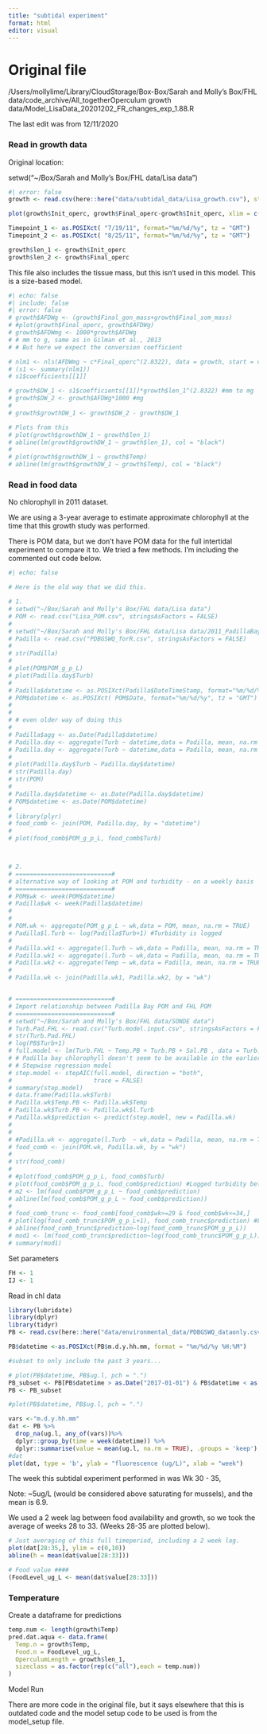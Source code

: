 ```yaml
---
title: "subtidal experiment"
format: html
editor: visual
---
```


# Original file

/Users/mollylime/Library/CloudStorage/Box-Box/Sarah and Molly's Box/FHL data/code_archive/All_togetherOperculum growth data/Model_LisaData_20201202_FR_changes_exp_1.88.R

The last edit was from 12/11/2020

### Read in growth data

Original location:

setwd("\~/Box/Sarah and Molly's Box/FHL data/Lisa data")

```r
#| error: false
growth <- read.csv(here::here("data/subtidal_data/Lisa_growth.csv"), stringsAsFactors = FALSE)

plot(growth$Init_operc, growth$Final_operc-growth$Init_operc, xlim = c(0,2), ylim = c(0,2.5))

Timepoint_1 <- as.POSIXct( "7/19/11", format="%m/%d/%y", tz = "GMT")
Timepoint_2 <- as.POSIXct( "8/25/11", format="%m/%d/%y", tz = "GMT")

growth$len_1 <- growth$Init_operc
growth$len_2 <- growth$Final_operc
```

This file also includes the tissue mass, but this isn't used in this model. This is a size-based model.

```r
#| echo: false
#| include: false
#| error: false
# growth$AFDWg <- (growth$Final_gon_mass+growth$Final_som_mass)
# #plot(growth$Final_operc, growth$AFDWg)
# growth$AFDWmg <- 1000*growth$AFDWg
# # mm to g, same as in Gilman et al., 2013
# # But here we expect the conversion coefficient

# nlm1 <- nls(AFDWmg ~ c*Final_operc^(2.8322), data = growth, start = c(c = .2)) #Note that this exponent is in relation to g not mg. 
# (s1 <- summary(nlm1))
# s1$coefficients[[1]]

# growth$DW_1 <- s1$coefficients[[1]]*growth$len_1^(2.8322) #mm to mg
# growth$DW_2 <- growth$AFDWg*1000 #mg
# 
# growth$growthDW_1 <- growth$DW_2 - growth$DW_1

# Plots from this
# plot(growth$growthDW_1 ~ growth$len_1)
# abline(lm(growth$growthDW_1 ~ growth$len_1), col = "black")
# 
# plot(growth$growthDW_1 ~ growth$Temp)
# abline(lm(growth$growthDW_1 ~ growth$Temp), col = "black")
```

### Read in food data

No chlorophyll in 2011 dataset.

We are using a 3-year average to estimate approximate chlorophyll at the time that this growth study was performed.

There is POM data, but we don't have POM data for the full intertidal experiment to compare it to. We tried a few methods. I'm including the commented out code below.

```r
#| echo: false

# Here is the old way that we did this. 

# 1. 
# setwd("~/Box/Sarah and Molly's Box/FHL data/Lisa data")
# POM <- read.csv("Lisa_POM.csv", stringsAsFactors = FALSE)
# 
# setwd("~/Box/Sarah and Molly's Box/FHL data/Lisa data/2011_PadillaBay")
# Padilla <- read.csv("PDBGSWQ_forR.csv", stringsAsFactors = FALSE)
# 
# str(Padilla)
# 
# plot(POM$POM_g_p_L)
# plot(Padilla.day$Turb)
# 
# Padilla$datetime <- as.POSIXct(Padilla$DateTimeStamp, format="%m/%d/%y %H:%M", tz = "America/Los_Angeles")
# POM$datetime <- as.POSIXct( POM$Date, format="%m/%d/%y", tz = "GMT")
# 
# 
# # even older way of doing this
# 
# Padilla$agg <- as.Date(Padilla$datetime)
# Padilla.day <- aggregate(Turb ~ datetime,data = Padilla, mean, na.rm = TRUE)
# Padilla.day <- aggregate(Turb ~ datetime,data = Padilla, mean, na.rm = TRUE)
# 
# plot(Padilla.day$Turb ~ Padilla.day$datetime)
# str(Padilla.day)
# str(POM)
# 
# Padilla.day$datetime <- as.Date(Padilla.day$datetime)
# POM$datetime <- as.Date(POM$datetime)
# 
# library(plyr)
# food_comb <- join(POM, Padilla.day, by = "datetime")
# 
# plot(food_comb$POM_g_p_L, food_comb$Turb)



# 2. 
# ===========================#
# alternative way of looking at POM and turbidity - on a weekly basis
# ===========================#
# POM$wk <- week(POM$datetime)
# Padilla$wk <- week(Padilla$datetime)
# 
# 
# POM.wk <- aggregate(POM_g_p_L ~ wk,data = POM, mean, na.rm = TRUE)
# Padilla$l.Turb <- log(Padilla$Turb+1) #Turbidity is logged
# 
# Padilla.wk1 <- aggregate(l.Turb ~ wk,data = Padilla, mean, na.rm = TRUE)
# Padilla.wk1 <- aggregate(l.Turb ~ wk,data = Padilla, mean, na.rm = TRUE)
# Padilla.wk2 <- aggregate(Temp ~ wk,data = Padilla, mean, na.rm = TRUE)
# 
# Padilla.wk <- join(Padilla.wk1, Padilla.wk2, by = "wk")


# ===========================#
# Import relationship between Padilla Bay POM and FHL POM
# ===========================#
# setwd("~/Box/Sarah and Molly's Box/FHL data/SONDE data")
# Turb.Pad.FHL <- read.csv("Turb.model.input.csv", stringsAsFactors = FALSE)
# str(Turb.Pad.FHL)
# log(PB$Turb+1)
# full.model <- lm(Turb.FHL ~ Temp.PB + Turb.PB + Sal.PB , data = Turb.Pad.FHL)
# # Padilla bay chlorophyll doesn't seem to be available in the earlier timeperiod. 
# # Stepwise regression model
# step.model <- stepAIC(full.model, direction = "both", 
#                       trace = FALSE)
# summary(step.model)
# data.frame(Padilla.wk$Turb)
# Padilla.wk$Temp.PB <- Padilla.wk$Temp
# Padilla.wk$Turb.PB <- Padilla.wk$l.Turb
# Padilla.wk$prediction <- predict(step.model, new = Padilla.wk)
# 
# 
# #Padilla.wk <- aggregate(l.Turb  ~ wk,data = Padilla, mean, na.rm = TRUE) #Average the log
# food_comb <- join(POM.wk, Padilla.wk, by = "wk")
# 
# str(food_comb)
# 
# #plot(food_comb$POM_g_p_L, food_comb$Turb)
# plot(food_comb$POM_g_p_L, food_comb$prediction) #Logged turbidity before averaging. Not much of a difference. 
# m2 <- lm(food_comb$POM_g_p_L ~ food_comb$prediction)
# abline(lm(food_comb$POM_g_p_L ~ food_comb$prediction))
# 
# food_comb_trunc <- food_comb[food_comb$wk>=29 & food_comb$wk<=34,]
# plot(log(food_comb_trunc$POM_g_p_L+1), food_comb_trunc$prediction) #Logged turbidity before averaging. Not much of a difference. 
# abline(food_comb_trunc$prediction~log(food_comb_trunc$POM_g_p_L))
# mod1 <- lm(food_comb_trunc$prediction~log(food_comb_trunc$POM_g_p_L))
# summary(mod1)

```

Set parameters

```r
FH <- 1
IJ <- 1
```

Read in chl data

```r
library(lubridate)
library(dplyr)
library(tidyr)
PB <- read.csv(here::here("data/environmental_data/PDBGSWQ_dataonly.csv"), stringsAsFactors = FALSE)

PB$datetime <-as.POSIXct(PB$m.d.y.hh.mm, format = "%m/%d/%y %H:%M")

#subset to only include the past 3 years...

# plot(PB$datetime, PB$ug.l, pch = ".")
PB_subset <- PB[PB$datetime > as.Date("2017-01-01") & PB$datetime < as.Date("2020-01-01"),]
PB <- PB_subset

#plot(PB$datetime, PB$ug.l, pch = ".")

vars <-"m.d.y.hh.mm"
dat <- PB %>% 
  drop_na(ug.l, any_of(vars))%>%
  dplyr::group_by(time = week(datetime)) %>% 
  dplyr::summarise(value = mean(ug.l, na.rm = TRUE), .groups = 'keep')
#dat
plot(dat, type = 'b', ylab = "fluorescence (ug/L)", xlab = "week")
```

The week this subtidal experiment performed in was Wk 30 - 35,

Note: \~5ug/L (would be considered above saturating for mussels), and the mean is 6.9.

We used a 2 week lag between food availability and growth, so we took the average of weeks 28 to 33. (Weeks 28-35 are plotted below).

```r
# Just averaging of this full timeperiod, including a 2 week lag.
plot(dat[28:35,], ylim = c(0,10))
abline(h = mean(dat$value[28:33]))

# Food value ####
(FoodLevel_ug_L <- mean(dat$value[28:33]))
```

### Temperature

Create a dataframe for predictions

```r
temp.num <- length(growth$Temp)
pred.dat.aqua <- data.frame(
  Temp.n = growth$Temp,
  Food.n = FoodLevel_ug_L,
  OperculumLength = growth$len_1,
  sizeclass = as.factor(rep(c("all"),each = temp.num))
)
```

Model Run

There are more code in the original file, but it says elsewhere that this is outdated code and the model setup code to be used is from the model_setup file.
